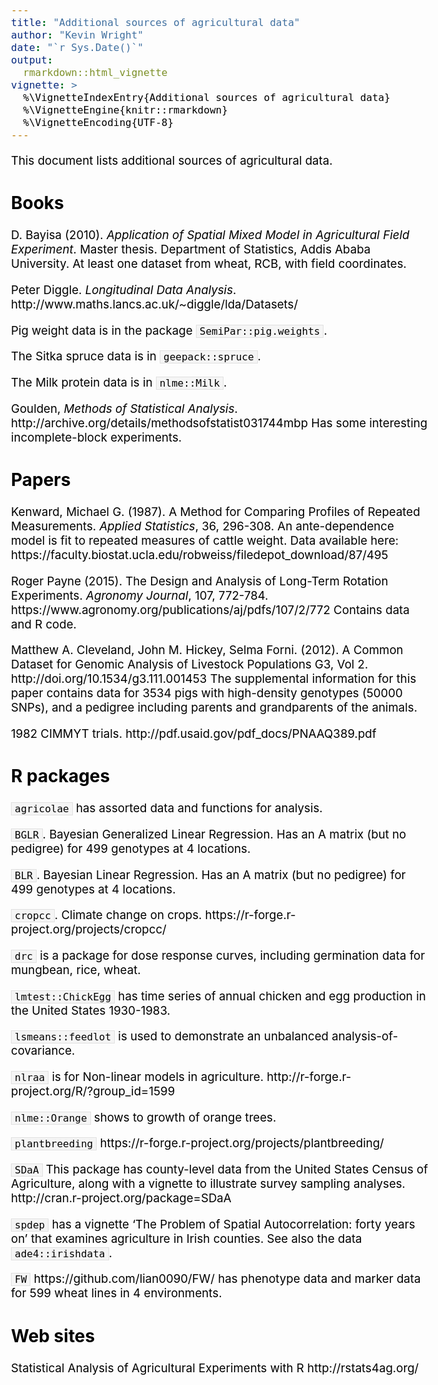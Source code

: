 ```yaml
---
title: "Additional sources of agricultural data"
author: "Kevin Wright"
date: "`r Sys.Date()`"
output: 
  rmarkdown::html_vignette
vignette: >
  %\VignetteIndexEntry{Additional sources of agricultural data}
  %\VignetteEngine{knitr::rmarkdown}
  %\VignetteEncoding{UTF-8}
---
```

<style type="text/css">
body, td { font-size: 14pt; color: #000; padding:1em; }
code, pre, #ws, #message { font-size: 12pt;
  color: #000; background-color: #f5f5f5; }
code {border: 1px solid #e0e0e0; padding: 0 5px;}
pre > code { border: 0; }
</style>

This document lists additional sources of agricultural data.

## Books

D. Bayisa (2010). _Application of Spatial Mixed Model in Agricultural Field
Experiment_. Master thesis. Department of Statistics, Addis Ababa University.
At least one dataset from wheat, RCB, with field coordinates.

Peter Diggle. _Longitudinal Data Analysis_.
http://www.maths.lancs.ac.uk/~diggle/lda/Datasets/

Pig weight data is in the package `SemiPar::pig.weights`.

The Sitka spruce data is in `geepack::spruce`.

The Milk protein data is in `nlme::Milk`.

Goulden, _Methods of Statistical Analysis_.
http://archive.org/details/methodsofstatist031744mbp
Has some interesting incomplete-block experiments.

## Papers

Kenward, Michael G. (1987).  A Method for Comparing Profiles of Repeated
Measurements.  _Applied Statistics_, 36, 296-308.
An ante-dependence model is fit to repeated measures of cattle weight.
Data available here:
https://faculty.biostat.ucla.edu/robweiss/filedepot_download/87/495

Roger Payne (2015). The Design and Analysis of Long-Term Rotation Experiments.
_Agronomy Journal_, 107, 772-784.
https://www.agronomy.org/publications/aj/pdfs/107/2/772
Contains data and R code.

Matthew A. Cleveland, John M. Hickey, Selma Forni. (2012).
A Common Dataset for Genomic Analysis of Livestock Populations
G3, Vol 2.
http://doi.org/10.1534/g3.111.001453
The supplemental information for this paper contains data for 3534 pigs with
high-density genotypes (50000 SNPs), and a pedigree including parents and
grandparents of the animals.

1982 CIMMYT trials.
http://pdf.usaid.gov/pdf_docs/PNAAQ389.pdf

## R packages

`agricolae` has assorted data and functions for analysis.

`BGLR`. Bayesian Generalized Linear Regression.
Has an A matrix (but no pedigree) for 499 genotypes at 4 locations.

`BLR`. Bayesian Linear Regression.
Has an A matrix (but no pedigree) for 499 genotypes at 4 locations.

`cropcc`. Climate change on crops.
https://r-forge.r-project.org/projects/cropcc/

`drc` is a package for dose response curves, including germination data for
mungbean, rice, wheat.

`lmtest::ChickEgg` has time series of annual chicken and egg
production in the United States 1930-1983.

`lsmeans::feedlot` is used to demonstrate an unbalanced
analysis-of-covariance.

`nlraa` is for Non-linear models in agriculture.
http://r-forge.r-project.org/R/?group_id=1599

`nlme::Orange` shows to growth of orange trees.

`plantbreeding`
https://r-forge.r-project.org/projects/plantbreeding/

`SDaA` This package has county-level data from the United States Census of
Agriculture, along with a vignette to illustrate survey sampling analyses.
http://cran.r-project.org/package=SDaA

`spdep` has a vignette 'The Problem of Spatial Autocorrelation: forty years
on' that examines agriculture in Irish counties.  See also the data
`ade4::irishdata`. 

`FW` https://github.com/lian0090/FW/ has phenotype data and marker data for
599 wheat lines in 4 environments.

## Web sites

Statistical Analysis of Agricultural Experiments with R
http://rstats4ag.org/
